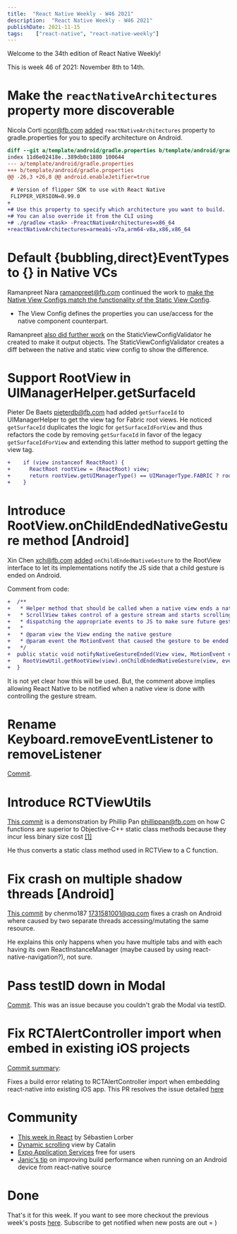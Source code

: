 ```yaml
---
title:  "React Native Weekly - W46 2021"
description:  "React Native Weekly - W46 2021"
publishDate: 2021-11-15
tags:    ["react-native", "react-native-weekly"]
---
```


Welcome to the 34th edition of React Native Weekly! 

This is week 46 of 2021: November 8th to 14th.


# Make the `reactNativeArchitectures` property more discoverable

Nicola Corti ncor@fb.com [added](https://github.com/facebook/react-native/commit/0f39a1076dc) `reactNativeArchitectures` property to gradle.properties for you to specify architecture on Android.
```diff
diff --git a/template/android/gradle.properties b/template/android/gradle.properties
index 11d6e02418e..389db0c1880 100644
--- a/template/android/gradle.properties
+++ b/template/android/gradle.properties
@@ -26,3 +26,8 @@ android.enableJetifier=true
 
 # Version of flipper SDK to use with React Native
 FLIPPER_VERSION=0.99.0
+
+# Use this property to specify which architecture you want to build.
+# You can also override it from the CLI using
+# ./gradlew <task> -PreactNativeArchitectures=x86_64
+reactNativeArchitectures=armeabi-v7a,arm64-v8a,x86,x86_64
```


# Default {bubbling,direct}EventTypes to {} in Native VCs

Ramanpreet Nara ramanpreet@fb.com continued the work to [make the Native View Configs match the functionality of the Static View Config](https://github.com/facebook/react-native/commit/36612a80609).

* The View Config defines the properties you can use/access for the native component counterpart.

Ramanpreet [also did further work](https://github.com/facebook/react-native/commit/73b243acbcb) on the StaticViewConfigValidator he created to make it output objects. The StaticViewConfigValidator creates a diff between the native and static view config to show the difference.


# Support RootView in UIManagerHelper.getSurfaceId

Pieter De Baets pieterdb@fb.com had added `getSurfaceId` to UIManagerHelper to get the view tag for Fabric root views. He noticed `getSurfaceId` duplicates the logic for `getSurfaceIdForView` and thus refactors the code by removing `getSurfaceId` in favor of the legacy `getSurfaceIdForView` and extending this latter method to support getting the view tag.

```diff
+    if (view instanceof ReactRoot) {
+      ReactRoot rootView = (ReactRoot) view;
+      return rootView.getUIManagerType() == UIManagerType.FABRIC ? rootView.getRootViewTag() : -1;
+    }
```

# Introduce RootView.onChildEndedNativeGesture method [Android] 

Xin Chen xch@fb.com [added](https://github.com/facebook/react-native/commit/9b33c31ee02) `onChildEndedNativeGesture` to the RootView interface to let its implementations notify the JS side that a child gesture is ended on Android.

Comment from code:

```diff
+  /**
+   * Helper method that should be called when a native view ends a native gesture (e.g. a native
+   * ScrollView takes control of a gesture stream and starts scrolling). This will handle
+   * dispatching the appropriate events to JS to make sure future gesture is not blocked.
+   *
+   * @param view the View ending the native gesture
+   * @param event the MotionEvent that caused the gesture to be ended
+   */
+  public static void notifyNativeGestureEnded(View view, MotionEvent event) {
+    RootViewUtil.getRootView(view).onChildEndedNativeGesture(view, event);
+  }
```

It is not yet clear how this will be used. But, the comment above implies allowing React Native to be notified when a native view is done with controlling the gesture stream.


# Rename Keyboard.removeEventListener to removeListener

[Commit](https://github.com/facebook/react-native/commit/8880c09076e). 


# Introduce RCTViewUtils

[This commit](https://github.com/facebook/react-native/commit/9fc3fc83acd) is a demonstration by Phillip Pan phillippan@fb.com on how C functions are superior to Objective-C++ static class methods because they incur less binary size cost [[1]](https://swolchok.github.io/objcperf/)

He thus converts a static class method used in RCTView to a C function.


# Fix crash on multiple shadow threads [Android]

[This commit](https://github.com/facebook/react-native/commit/9d71b166a6c) by chenmo187 1731581001@qq.com fixes a crash on Android where caused by two separate threads accessing/mutating the same resource.

He explains this only happens when you have multiple tabs and with each having its own ReactInstanceManager (maybe caused by using react-native-navigation?), not sure. 


# Pass testID down in Modal

[Commit](https://github.com/facebook/react-native/commit/5050e7eaa17). This was an issue because you couldn't grab the Modal via testID.


# Fix RCTAlertController import when embed in existing iOS projects

[Commit summary](https://github.com/facebook/react-native/commit/614e6025ab8):

Fixes a build error relating to RCTAlertController import when embedding react-native into existing iOS app. This PR resolves the issue detailed [here](https://github.com/facebook/react-native/issues/32356)



# Community

- [This week in React](https://www.getrevue.co/profile/thisweekinreact) by Sébastien Lorber
- [Dynamic scrolling](https://twitter.com/mironcatalin/status/1458820543055020042?s=20) view by Catalin
- [Expo Application Services](https://twitter.com/expo/status/1458598050310475776) free for users
- [Janic's tip](https://twitter.com/janicduplessis/status/1457733721570881546?s=20) on improving build performance when running on an Android device from react-native source


# Done

That's it for this week. If you want to see more checkout the previous week's posts [here](/tags/react-native). Subscribe to get notified when new posts are out = )


